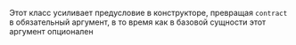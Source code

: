 Этот класс усиливает предусловие в конструкторе, превращая `contract` в обязательный аргумент, в то время как в базовой сущности этот аргумент опционален

